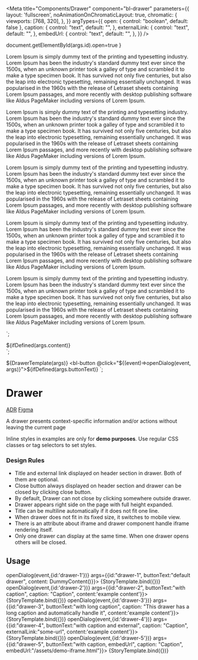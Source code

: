 
<Meta
  title="Components/Drawer"
  component="bl-drawer"
  parameters={{
    layout: 'fullscreen',
    noAnimationOnChromaticLayout: true,
    chromatic: {
      viewports: [768, 320],
    },
  }}
  argTypes={{
    open: {
      control: "boolean",
      default: false
    },
    caption: {
      control: "text",
      default: "",
    },
    externalLink: {
      control: "text",
      default: "",
    },
    embedUrl: {
      control: "text",
      default: "",
    },
  }}
/>

  document.getElementById(args.id).open=true
}

  <p>
    Lorem Ipsum is simply dummy text of the printing and typesetting industry. Lorem Ipsum has been the industry's standard dummy text ever since the 1500s, when an unknown printer took a galley of type and scrambled it to make a type specimen book. It has survived not only five centuries, but also the leap into electronic typesetting, remaining essentially unchanged. It was popularised in the 1960s with the release of Letraset sheets containing Lorem Ipsum passages, and more recently with desktop publishing software like Aldus PageMaker including versions of Lorem Ipsum.
  </p>
  <p>
    Lorem Ipsum is simply dummy text of the printing and typesetting industry. Lorem Ipsum has been the industry's standard dummy text ever since the 1500s, when an unknown printer took a galley of type and scrambled it to make a type specimen book. It has survived not only five centuries, but also the leap into electronic typesetting, remaining essentially unchanged. It was popularised in the 1960s with the release of Letraset sheets containing Lorem Ipsum passages, and more recently with desktop publishing software like Aldus PageMaker including versions of Lorem Ipsum.
  </p>
  <p>
    Lorem Ipsum is simply dummy text of the printing and typesetting industry. Lorem Ipsum has been the industry's standard dummy text ever since the 1500s, when an unknown printer took a galley of type and scrambled it to make a type specimen book. It has survived not only five centuries, but also the leap into electronic typesetting, remaining essentially unchanged. It was popularised in the 1960s with the release of Letraset sheets containing Lorem Ipsum passages, and more recently with desktop publishing software like Aldus PageMaker including versions of Lorem Ipsum.
  </p>
  <p>
    Lorem Ipsum is simply dummy text of the printing and typesetting industry. Lorem Ipsum has been the industry's standard dummy text ever since the 1500s, when an unknown printer took a galley of type and scrambled it to make a type specimen book. It has survived not only five centuries, but also the leap into electronic typesetting, remaining essentially unchanged. It was popularised in the 1960s with the release of Letraset sheets containing Lorem Ipsum passages, and more recently with desktop publishing software like Aldus PageMaker including versions of Lorem Ipsum.
  </p>
  <p>
    Lorem Ipsum is simply dummy text of the printing and typesetting industry. Lorem Ipsum has been the industry's standard dummy text ever since the 1500s, when an unknown printer took a galley of type and scrambled it to make a type specimen book. It has survived not only five centuries, but also the leap into electronic typesetting, remaining essentially unchanged. It was popularised in the 1960s with the release of Letraset sheets containing Lorem Ipsum passages, and more recently with desktop publishing software like Aldus PageMaker including versions of Lorem Ipsum.
  </p>
`;

  <bl-drawer id=${ifDefined(args.id)}
             caption=${ifDefined(args.caption)}
             embed-url=${ifDefined(args.embedUrl)}
             external-link=${ifDefined(args.externalLink)}>
    <div style="font: var(--bl-font-body-text-2)">
      ${ifDefined(args.content)}
    </div>
  </bl-drawer>
`;

  ${DrawerTemplate(args)}
  <bl-button @click="${(event)=>openDialog(event, args)}">${ifDefined(args.buttonText)}</bl-button>
`;

# Drawer

<bl-badge icon="document">[ADR](https://github.com/Trendyol/baklava/issues/192)</bl-badge>
<bl-badge icon="puzzle">[Figma](https://www.figma.com/file/RrcLH0mWpIUy4vwuTlDeKN/Baklava-Design-Guide?node-id=2963%3A14146)</bl-badge>

A drawer presents context-specific information and/or actions without leaving the current page

<bl-alert variant="warning" icon>Inline styles in examples are only for **demo purposes**. Use regular CSS classes or tag selectors to set styles.</bl-alert>

### Design Rules

* Title and external link displayed on header section in drawer. Both of them are optional.
* Close button always displayed on header section and drawer can be closed by clicking close button.
* By default, Drawer can not close by clicking somewhere outside drawer.
* Drawer appears right side on the page with full height expanded.
* Title can be multiline automatically if it does not fit one line.
* When drawer does not fit in its fixed size, it switches to mobile view.
* There is an attribute about iframe and drawer component handle iframe rendering itself.
* Only one drawer can display at the same time. When one drawer opens others will be closed.

## Usage

<Canvas isColumn>
  <Story name="Default Values"
         play={(event) => openDialog(event,{id:'drawer-1'})}
         args={{id:"drawer-1", buttonText:"default drawer", content: DummyContent()}}>
    {StoryTemplate.bind({})}
  </Story>
  <Story name="With caption"
         play={(event)=> openDialog(event,{id:'drawer-2'})}
         args={{id:"drawer-2", buttonText:"with caption", caption: "Caption", content:'example content'}}>
    {StoryTemplate.bind({})}
  </Story>
  <Story name="With long caption"
         play={(event) => openDialog(event,{id:'drawer-3'})}
         args={{id:"drawer-3", buttonText:"with long caption", caption: "This drawer has a long caption and automatically handle it", content:'example content'}}>
    {StoryTemplate.bind({})}
  </Story>
  <Story name="With caption and externalLink"
         play={(event) => openDialog(event,{id:'drawer-4'})}
         args={{id:"drawer-4", buttonText:"with caption and external", caption: "Caption", externalLink:"some-url", content:'example content'}}>
    {StoryTemplate.bind({})}
  </Story>
  <Story name="With caption and embedUrl"
         play={(event) => openDialog(event,{id:'drawer-5'})}
         args={{id:"drawer-5", buttonText:"with caption, embedUrl", caption: "Caption", embedUrl:"/assets/demo-iframe.html"}}>
    {StoryTemplate.bind({})}
  </Story>
</Canvas>

<ArgsTable of="bl-drawer" />
